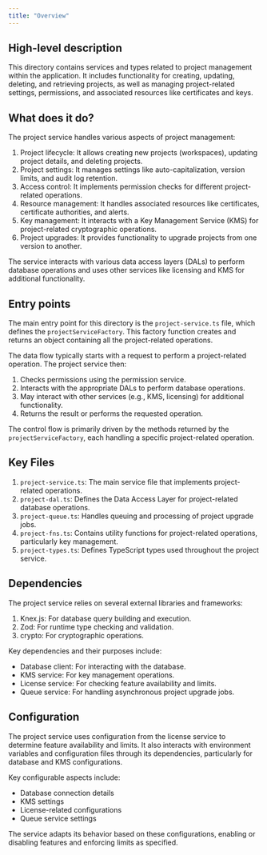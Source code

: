 ```yaml
---
title: "Overview"
---
```


## High-level description
This directory contains services and types related to project management within the application. It includes functionality for creating, updating, deleting, and retrieving projects, as well as managing project-related settings, permissions, and associated resources like certificates and keys.

## What does it do?
The project service handles various aspects of project management:

1. Project lifecycle: It allows creating new projects (workspaces), updating project details, and deleting projects.
2. Project settings: It manages settings like auto-capitalization, version limits, and audit log retention.
3. Access control: It implements permission checks for different project-related operations.
4. Resource management: It handles associated resources like certificates, certificate authorities, and alerts.
5. Key management: It interacts with a Key Management Service (KMS) for project-related cryptographic operations.
6. Project upgrades: It provides functionality to upgrade projects from one version to another.

The service interacts with various data access layers (DALs) to perform database operations and uses other services like licensing and KMS for additional functionality.

## Entry points
The main entry point for this directory is the `project-service.ts` file, which defines the `projectServiceFactory`. This factory function creates and returns an object containing all the project-related operations.

The data flow typically starts with a request to perform a project-related operation. The project service then:
1. Checks permissions using the permission service.
2. Interacts with the appropriate DALs to perform database operations.
3. May interact with other services (e.g., KMS, licensing) for additional functionality.
4. Returns the result or performs the requested operation.

The control flow is primarily driven by the methods returned by the `projectServiceFactory`, each handling a specific project-related operation.

## Key Files
1. `project-service.ts`: The main service file that implements project-related operations.
2. `project-dal.ts`: Defines the Data Access Layer for project-related database operations.
3. `project-queue.ts`: Handles queuing and processing of project upgrade jobs.
4. `project-fns.ts`: Contains utility functions for project-related operations, particularly key management.
5. `project-types.ts`: Defines TypeScript types used throughout the project service.

## Dependencies
The project service relies on several external libraries and frameworks:

1. Knex.js: For database query building and execution.
2. Zod: For runtime type checking and validation.
3. crypto: For cryptographic operations.

Key dependencies and their purposes include:
- Database client: For interacting with the database.
- KMS service: For key management operations.
- License service: For checking feature availability and limits.
- Queue service: For handling asynchronous project upgrade jobs.

## Configuration
The project service uses configuration from the license service to determine feature availability and limits. It also interacts with environment variables and configuration files through its dependencies, particularly for database and KMS configurations.

Key configurable aspects include:
- Database connection details
- KMS settings
- License-related configurations
- Queue service settings

The service adapts its behavior based on these configurations, enabling or disabling features and enforcing limits as specified.
